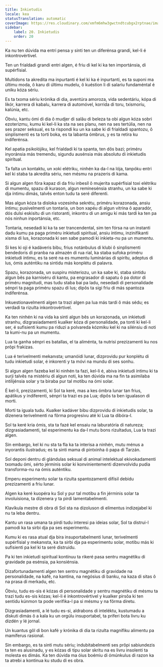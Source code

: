 ```yaml
---
title: Inkietudis
locale: kea
statusTranslation: automatic
coverImage: https://res.cloudinary.com/xmfm6mhw3gwctndtcubgx2rptnae/image/upload/v1741354419/small_cover_la_gran_rebelion_28716e29d2.webp
sidebar:
    label: 20. Inkietudis
    order: 20
---
```

Ka nu ten dúvida ma entri pensa y sinti ten un diferénsa grandi, kel-li é inkontrovértivel.

Ten un frialdadi grandi entri algen, é friu di kel ki ka ten importánsia, di supérfísial.

Multidons ta akredita ma inpurtanti é kel ki ka é inpurtanti, es ta suponi ma últimu moda, ô karu di últimu mudelu, ô kuéstion li di salariu fundaméntal é uniku kóza sériu.

Es ta txoma sériu krónika di dia, aventúra amoroza, vida sedentáriu, kópa di likór, karrera di kabalu, karrera di automóvel, korrida di toru, txismoríu, kalúnia, etc.

Óbviu, kantu ómi di dia ô mudjer di salãu di beleza ta obi algun kóza sobri ezoterizmu, kumu ki kel-li ka sta na ses planu, nen na ses tertúlia, nen na ses prazer seksual, es ta rispondi ku un ka sabe ki di frialdadi spantozu, ô sinplismenti es ta torti boka, es ta labanta ómbrus, y es ta retira ku indiferénsa.

Kel apatia psikolójiku, kel frialdadi ki ta spanta, ten dôs bazi; priméru inyoránsia más tremendu, sigundu ausénsia más absolutu di inkietudis spirítual.

Ta falta un kontaktu, un xoki elétriku, ninhén ka da-l na lója, tanpóku entri kel ki staba ta akredita sériu, nen mésmu na prazeris di kama.

Si algun algen fóra kapaz di da friu inbesíl ô mujerita supérfísial toxi elétriku di mumentu, spazu di kurason, algun reminesénsia stranhu, un ka sabe ki dja íntimu dimás, talvês enton tudu ta seré diferenti.

Mas algun kóza ta disloka vozesinha sekrétu, priméru korazonada, ansiu íntimu; pusivelmenti un tontaria, un bon xapéu di algun vitrina ô aparadór, dós dulsi eskisitu di un ristoranti, inkontru di un amigu ki más tardi ka ten pa nós ninhun inportánsia, etc.

Tontaria, nesedadi ki ka ta ser trancendental, sim ten fórsa na un instanti dadu kumu pa paga priméru inkietudi spirítual, ansiu íntimu, inzinifikanti xisma di lus, korazonada ki sen sabe pamodi ki inkieta-nu pa un mumentu.

Si kes ki oji é kadáveris bibu, frius notánbulus di klubi ô sinplismenti bendedoris di pranba na almazén di rua rial, ka staba sufoka priméru inkietudi íntimu, es ta seré na es mumentu luminárias di spirítu, adeptus di lus, ómis auténtiku na sintidu más konplétu di palavra.

Spazu, korazonada, un suspiru misteriozu, un ka sabe ki, staba sintidu algun bês pa karniséru di kantu, pa engrasador di sapatu ô pa dotor di priméru magnitudi, mas tudu staba bai pa ladu, nesedadi di personalidade sénpri ta paga priméru spazu di lus; dipôs ta sigi friu di más spantoza indiferénsa.

Inkuestionavelmenti algen ta trazi algen pa lua más tardi ô más sédu; es verdadi ta rizulta inkontrovértivel.

Ka ten ninhén ki na vida ka sinti algun bês un korazonada, un inkietudi stranhu, dizgrasiadamenti kualker kóza di personalidade, pa tonti ki kel-li ser, é sufisienti kumu pa riduzi a polvareda kózmiku kel ki na silénsiu di noti ta kumi-nu pa un mumentu.

Lua ta ganha sénpri es batallas, el ta aliménta, ta nutrisi prezizamenti ku nos prôpi frakizas.

Lua é terivelmenti mekanısta; umanóidi lunar, dizprovidu pur konplétu di tudu inkietudi solar, é inkorenti y ta móvi na mundu di ses sonhu.

Si algun algen fazeba kel ki ninhén ta fazi, kel-li é, abiva inkietudi íntimu ki ta surji talvês na mistériu di algun noti, ka ten dúvida ma na fin ta asimilaba intilijénsia solar y ta biraba pur tal motibu na ómi solar.

É kel-li, prezizamenti, ki Sol ta keré, mas a kes ómbra lunar tan frius, apátikus y indiferenti, sénpri ta trazi es pa Lua; dipôs ta ben igualason di morti.

Morti ta iguala tudu. Kualker kadáver bibu dizprovidu di inkietudis solar, ta dízenera terivelmenti na fôrma progresivu até ki Lua ta dibóra-l.

Sol ta keré kria ómis, sta ta fazé kel ensaiu na laburatória di natureza; dizgrasiadamenti, tal esperimentu ka da-l mutu bons rizultadus, Lua ta trazi algen.

Sin embargo, kel ki nu sta ta fla ka ta interisa a ninhén, mutu ménus a inyorantis ilustradus; es ta sinti mama di pintxinha ô papa di Tarzán.

Sol deponi dentru di glándulas seksual di animal intelektual ekivokadamenti txomadu ómi, sérto jérminis solar ki konvinientementi dizenvolvidu pudia transforma-nu na ómis auténtiku.

Emperu esperimentu solar ta rizulta spantozamenti difísil debidu prezizamenti a friu lunar.

Algen ka keré kuopéra ku Sol y pur tal motibu a fin jérminis solar ta involuisiona, ta dízenera y ta pirdi lamentabelmenti.

Klavíkula mestre di obra di Sol sta na dizoluson di elimentus indizejabel ki nu ta leba dentru.

Kantu un rasa umana ta pirdi tudu interesi pa ideias solar, Sol ta distrui-l pamodi ka ta sirbi dja pa ses esperimentu.

Kumu ki es rasa atual dja bira insuportabelmenti lunar, terivelmenti supérfísial y mekanısta, ka ta sirbi dja pa esperimentu solar, motibu más ki sufisienti pa kel ki ta seré distruidu.

Pa ki ten inkietudi spirítual kontínuu ta rikeré pasa sentru magnétiku di gravidade pa esénsia, pa konsiénsia.

Dizafortunadamenti algen ten sentru magnétiku di gravidade na personalidade, na kafé, na kantina, na negósius di banku, na kaza di sitas ô na prasa di merkadu, etc.

Óbviu, tudu es-sis é kózas di personalidade y sentru magnétiku di mésmu ta trazi tudu es-sis kózas; kel-li é inkontrovértivel y kualker pirsôa ki ten sentidu kúnmon ta pode verifika-l pa si mésmu y na fôrma diretu.

Dizgrasiadamenti, a lé tudu es-si, aldrabons di inteléktu, kustumadu a diskuti dimás ô a kala ku un orgúlu insuportabel, ta priferi bota livru ku dizdén y lé jornal.

Un kuantus gôl di bon kafé y krónika di dia ta rizulta magnífiku alimentu pa mamíferus rasional.

Sin embargo, es ta sinti mutu sériu; indubitabelmenti ses prôpi sabiundezis ta ten es alusinadu, y es kózas di tipu solar skritu na es livru insolenti ta molesta es dimás. Ka ten dúvida ma óius boémiu di ómúnkulus di razon ka ta atrebi a kontinua ku studu di es obra.

